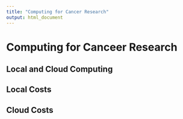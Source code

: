 ```yaml
---
title: "Computing for Cancer Research"
output: html_document
---
```


# Computing for Canceer Research

## Local and Cloud Computing

## Local Costs

## Cloud Costs
